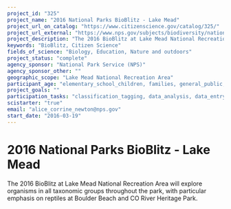 ```yaml
---
project_id: "325"
project_name: "2016 National Parks BioBlitz - Lake Mead"
project_url_on_catalog: "https://www.citizenscience.gov/catalog/325/"
project_url_external: "https://www.nps.gov/subjects/biodiversity/national-parks-bioblitz.htm"
project_description: "The 2016 BioBlitz at Lake Mead National Recreation Area will explore organisms in all taxonomic groups throughout the park, with particular emphasis on reptiles at Boulder Beach and CO River Heritage Park."
keywords: "BioBlitz, Citizen Science"
fields_of_science: "Biology, Education, Nature and outdoors"
project_status: "complete"
agency_sponsor: "National Park Service (NPS)"
agency_sponsor_other: ""
geographic_scope: "Lake Mead National Recreation Area"
participant_age: "elementary_school_children, families, general_public, middle_school_children, targeted_group, teens"
project_goals: ""
participation_tasks: "classification_tagging, data_analysis, data_entry, finding_entities, identification, learning, observation, site_selection_description, specimen_sample_collection"
scistarter: "true"
email: "alice_corrine_newton@nps.gov"
start_date: "2016-03-19"
---
```


# 2016 National Parks BioBlitz - Lake Mead

The 2016 BioBlitz at Lake Mead National Recreation Area will explore organisms in all taxonomic groups throughout the park, with particular emphasis on reptiles at Boulder Beach and CO River Heritage Park.

